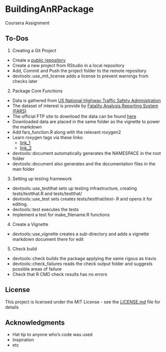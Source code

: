 # BuildingAnRPackage
Coursera Assignment

## To-Dos

1. Creating a Git Project
  + Create a [public repository](https://github.com/ZhangHaoquan/BuildingAnRPackage)
  + Create a new project from RStudio in a local repository
  + Add, Commit and Push the project folder to the remote repository
  + devtools::use_mit_license adds a license to prevent warnings from checks later

2. Package Core Functions
  + Data is gathered from [US National Highway Traffic Safety Administration](https://www.nhtsa.gov/research-data/fatality-analysis-reporting-system-fars#)
  + The dataset of interest is provide by [Fatality Analysis Reporting System (FARS)](https://www.nhtsa.gov/research-data/fatality-analysis-reporting-system-fars#)
  + The official FTP site to download the data can be found [here](ftp://ftp.nhtsa.dot.gov/fars/)
  + Downloaded data are placed in the same folder as the vignette to power the markdown
  + Add fars_function.R along with the relevant roxygen2
  + Learn roxygen tags via these links:
    * [link_1](https://cran.r-project.org/web/packages/roxygen2/vignettes/formatting.html}{RStudio Formatting})
    * [link_2](https://cran.r-project.org/web/packages/roxygen2/vignettes/rd.html)
  + devtools::document automatically generates the NAMESPACE in the root folder
  + devtools::document also generates and the documentation files in the man folder

3. Setting up testing framework
  + devtools::use_testthat sets up testing infrastructure, creating tests/testthat.R and tests/testthat/
  + devtools::use_test sets creates tests/testthat/test-<name>.R and opens it for editing.
  + devtools::test executes the tests
  + Implement a test for make_filename.R functions
  
4. Create a Vignette
  + devtools::use_vignette creates a sub-directory and adds a vignette markdown document there for edit

5. Check build
  + devtools::check builds the package applying the same rigous as travis
  + devtools::check_failures reads the check output folder and suggests possible areas of failure
  + Check that R CMD check results has no errors

## License

This project is licensed under the MIT License - see the [LICENSE.md](LICENSE.md) file for details

## Acknowledgments

* Hat tip to anyone who's code was used
* Inspiration
* etc
